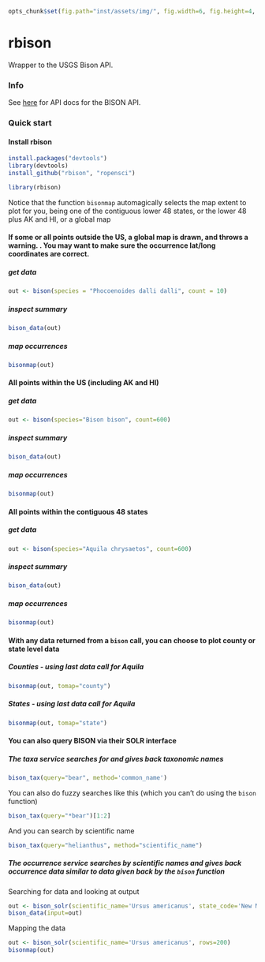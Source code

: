 ```r
opts_chunk$set(fig.path="inst/assets/img/", fig.width=6, fig.height=4, comment=NA, warning=FALSE)
```

rbison
======

Wrapper to the USGS Bison API. 

### Info

See [here](http://bison.usgs.ornl.gov/services.html) for API docs for the BISON API.


### Quick start

#### Install rbison

```r
install.packages("devtools")
library(devtools)
install_github("rbison", "ropensci")
```

```r
library(rbison)
```

Notice that the function `bisonmap` automagically selects the map extent to plot for you, 
being one of the contiguous lower 48 states, or the lower 48 plus AK and HI, or a global map

#### If some or all points outside the US, a global map is drawn, and throws a warning. . You may want to make sure the occurrence lat/long coordinates are correct.
##### get data
```r
out <- bison(species = "Phocoenoides dalli dalli", count = 10)
```

##### inspect summary
```r
bison_data(out)
```

##### map occurrences
```r
bisonmap(out)
```


####  All points within the US (including AK and HI)
##### get data
```r
out <- bison(species="Bison bison", count=600)
```

##### inspect summary
```r
bison_data(out)
```

##### map occurrences
```r
bisonmap(out)
```

####  All points within the contiguous 48 states
##### get data
```r
out <- bison(species="Aquila chrysaetos", count=600)
```

##### inspect summary
```r
bison_data(out)
```

##### map occurrences
```r
bisonmap(out)
```


####  With any data returned from a `bison` call, you can choose to plot county or state level data
##### Counties - using last data call for Aquila 
```r
bisonmap(out, tomap="county")
```

##### States - using last data call for Aquila 
```r
bisonmap(out, tomap="state")
```


####  You can also query BISON via their SOLR interface
##### The taxa service searches for and gives back taxonomic names

```r
bison_tax(query="bear", method='common_name')
```

You can also do fuzzy searches like this (which you can't do using the `bison` function)

```r
bison_tax(query="*bear")[1:2]
```

And you can search by scientific name

```r
bison_tax(query="helianthus", method="scientific_name")
```

##### The occurrence service searches by scientific names and gives back occurrence data similar to data given back by the `bison` function

Searching for data and looking at output

```r
out <- bison_solr(scientific_name='Ursus americanus', state_code='New Mexico', rows=50, fl="occurrence_date,scientific_name")
bison_data(input=out)
```

Mapping the data

```r
out <- bison_solr(scientific_name='Ursus americanus', rows=200)
bisonmap(out)
```